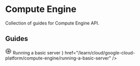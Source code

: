 
<style jsx global>{`
    .d-flex {display: flex;}
    .align-center {align-items: center;}
    .text-muted {color: #999;}
    .text-center {text-align: center;}
    .mt-5 {margin-top: 1.5rem;}
    .ml-1 {margin-left: 0.25rem;}
`}</style>

# Compute Engine

Collection of guides for Compute Engine API.

<div className="text-center mt-5">
  <h2 className="fs-24 text-muted">Guides</h2>
</div>

<Cards>
    <Card title={
        <div className={'d-flex align-center'}>
            <svg fill="none" fillRule="evenodd" height="20" viewBox="0 0 32 32" width="20" preserveAspectRatio="xMidYMid meet" focusable="false"><path d="M1 9h4v3H1zm0 5h4v3H1zm0 5h4v3H1zM26 9h4v3h-4zm0 5h4v3h-4zm0 5h4v3h-4zM19 1h3v4h-3zm-5 0h3v4h-3zM9 1h3v4H9zm10 25h3v4h-3zm-5 0h3v4h-3zm-5 0h3v4H9z" fill="#616161"></path><path d="M5 5v21h21V5H5zm18 18H8V8h15v15z" fill="#757575"></path><path d="M11 11h9v9h-9z" fill="#757575"></path><path d="M20 20h-4.5v-4.5L20 11z" fill="#424242"></path><path d="M20 20h-9l4.5-4.5z" fill="#616161"></path></svg>
            <span className={'ml-1'}>Running a basic server</span>
        </div>
    } href="/learn/cloud/google-cloud-platform/compute-engine/running-a-basic-server" />
</Cards>